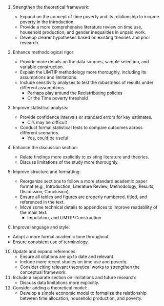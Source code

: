 1. Strengthen the theoretical framework:

   - Expand on the concept of time poverty and its relationship to income poverty in the introduction. 
   - Provide a more comprehensive literature review on time use, household production, and gender inequalities in unpaid work.
   - Develop clearer hypotheses based on existing theories and prior research.

2. Enhance methodological rigor:
 
   - Provide more details on the data sources, sample selection, and variable construction.
   - Explain the LIMTIP methodology more thoroughly, including its assumptions and limitations.
   - Include sensitivity analyses to test the robustness of results under different assumptions.
       - Perhaps play around the Redistributing policies
       - Or the Time poverty threshold

4. Improve statistical analysis:

   - Provide confidence intervals or standard errors for key estimates.
       - CI's may be difficult
   - Conduct formal statistical tests to compare outcomes across different scenarios.
       - Yes, could be useful
  
6. Enhance the discussion section:
   - Relate findings more explicitly to existing literature and theories.
   - Discuss limitations of the study more thoroughly.

7. Improve structure and formatting:
   - Reorganize sections to follow a more standard academic paper format (e.g., Introduction, Literature Review, Methodology, Results, Discussion, Conclusion).
   - Ensure all tables and figures are properly numbered, titled, and referenced in the text.
   - Move some technical details to appendices to improve readability of the main text.
        - Imputation, and LIMTIP Construction

9.  Improve language and style:
   - Adopt a more formal academic tone throughout.
   - Ensure consistent use of terminology.
  
10. Update and expand references:
    - Ensure all citations are up to date and relevant.
    - Include more recent studies on time use and poverty.
    - Consider citing relevant theoretical works to strengthen the conceptual framework.

11. Include a separate section on limitations and future research:
    - Discuss data limitations more explicitly.

12. Consider adding a theoretical model:
    - Develop a simple economic model to formalize the relationship between time allocation, household production, and poverty.
